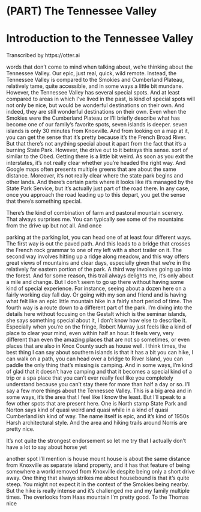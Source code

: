 # (PART) The Tennessee Valley {-}

# Introduction to the Tennessee Valley

Transcribed by https://otter.ai

words that don't come to mind when talking about, we're thinking about the Tennessee Valley. Our epic, just real, quick, wild remote. Instead, the Tennessee Valley is compared to the Smokies and Cumberland Plateau, relatively tame, quite accessible, and in some ways a little bit mundane. However, the Tennessee Valley has several special spots. And at least compared to areas in which I've lived in the past, is kind of special spots will not only be nice, but would be wonderful destinations on their own. And indeed, they are still wonderful destinations on their own. Even when the Smokies were the Cumberland Plateau or I'll briefly describe what has become one of our family's favorite spots, seven islands is deeper. seven islands is only 30 minutes from Knoxville. And from looking on a map at it, you can get the sense that it's pretty because it's the French Broad River. But that there's not anything special about it apart from the fact that it's a burning State Park. However, the drive out to it betrays this sense. sort of similar to the Obed. Getting there is a little bit weird. As soon as you exit the interstates, it's not really clear whether you're headed the right way. And Google maps often presents multiple greens that are about the same distance. Moreover, it's not really clear where the state park begins and other lands. And there's certain parts where it looks like it's managed by the State Park Service, but it's actually just part of the road there. In any case, once you approach the road leading up to this depart, you get the sense that there's something special.

There's the kind of combination of farm and pastoral mountain scenery. That always surprises me. You can typically see some of the mountains from the drive up but not all. And once

parking at the parking lot, you can head one of at least four different ways. The first way is out the paved path. And this leads to a bridge that crosses the French rock grammar to one of my left with a short trailer on it. The second way involves hitting up a ridge along meadow, and this way offers great views of mountains and clear days, especially given that we're in the relatively far eastern portion of the park. A third way involves going up into the forest. And for some reason, this trail always delights me, it's only about a mile and change. But I don't seem to go up there without having some kind of special experience. For instance, seeing about a dozen here on a fairly working day fall day. Or going with my son and friend and is having what felt like an epic little mountain hike in a fairly short period of time. The fourth way is a route down to a different part of the park. I'm diving into the details here without focusing on the Gestalt which is the seminar islands, she says something special about it, I don't know how else to describe it. Especially when you're on the fringe, Robert Murray just feels like a kind of place to clear your mind, even within half an hour. It feels very, very different than even the amazing places that are not so sometimes, or even places that are also in Knox County such as house well. I think times, the best thing I can say about southern islands is that it has a bit you can hike, I can walk on a path, you can head over a bridge to River Island, you can paddle the only thing that's missing is camping. And in some ways, I'm kind of glad that it doesn't have camping and that it becomes a special kind of a trip or a spa place that you can't ever really feel like you completely understand because you can't stay there for more than half a day or so. I'll say a few more things about the Tennessee Valley. This is a big area and in some ways, it's the area that I feel like I know the least. But I'll speak to a few other spots that are present here. One is North stamp State Park and Norton says kind of quasi weird and quasi while in a kind of quasi Cumberland ish kind of way. The name itself is epic, and it's kind of 1950s Harsh architectural style. And the area and hiking trails around Norris are pretty nice.

It's not quite the strongest endorsement so let me try that I actually don't have a lot to say about horse yet

another spot I'll mention is house mount house is about the same distance from Knoxville as separate island property, and it has that feature of being somewhere a world removed from Knoxville despite being only a short drive away. One thing that always strikes me about housebound is that it's quite steep. You might not expect it in the context of the Smokies being nearby. But the hike is really intense and it's challenged me and my family multiple times. The overlooks from Haas mountain I'm pretty good. To the Thomas nice
